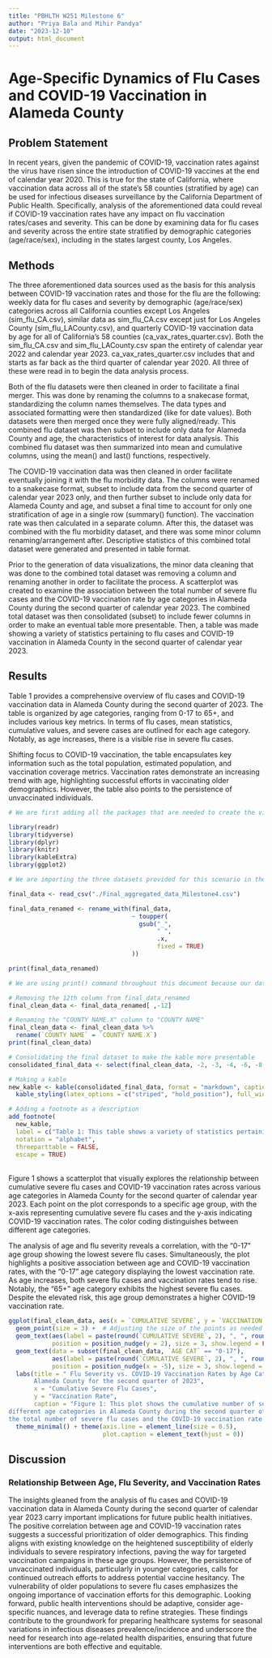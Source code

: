 ```yaml
---
title: "PBHLTH W251 Milestone 6"
author: "Priya Bala and Mihir Pandya"
date: "2023-12-10"
output: html_document
---
```


#  Age-Specific Dynamics of Flu Cases and COVID-19 Vaccination in Alameda County

## Problem Statement

In recent years, given the pandemic of COVID-19, vaccination rates against the virus have risen since the introduction of COVID-19 vaccines at the end of calendar year 2020. This is true for the state of California, where vaccination data across all of the state's 58 counties (stratified by age) can be used for infectious diseases surveillance by the California Department of Public Health. Specifically, analysis of the aforementioned data could reveal if COVID-19 vaccination rates have any impact on flu vaccination rates/cases and severity. This can be done by examining data for flu cases and severity across the entire state stratified by demographic categories (age/race/sex), including in the states largest county, Los Angeles.

## Methods

The three aforementioned data sources used as the basis for this analysis between COVID-19 vaccination rates and those for the flu are the following: weekly data for flu cases and severity by demographic (age/race/sex) categories across all California counties except Los Angeles (sim_flu_CA.csv), similar data as sim_flu_CA.csv except just for Los Angeles County (sim_flu_LACounty.csv), and quarterly COVID-19 vaccination data by age for all of California's 58 counties (ca_vax_rates_quarter.csv). Both the sim_flu_CA.csv and sim_flu_LACounty.csv span the entirety of calendar year 2022 and calendar year 2023. ca_vax_rates_quarter.csv includes that and starts as far back as the third quarter of calendar year 2020. All three of these were read in to begin the data analysis process.

Both of the flu datasets were then cleaned in order to facilitate a final merger. This was done by renaming the columns to a snakecase format, standardizing the column names themselves. The data types and associated formatting were then standardized (like for date values). Both datasets were then merged once they were fully aligned/ready. This combined flu dataset was then subset to include only data for Alameda County and age, the characteristics of interest for data analysis. This combined flu dataset was then summarized into mean and cumulative columns, using the mean() and last() functions, respectively.

The COVID-19 vaccination data was then cleaned in order facilitate eventually joining it with the flu morbidity data. The columns were renamed to a snakecase format, subset to include data from the second quarter of calendar year 2023 only, and then further subset to include only data for Alameda County and age, and subset a final time to account for only one stratification of age in a single row (summary() function). The vaccination rate was then calculated in a separate column. After this, the dataset was combined with the flu morbidity dataset, and there was some minor column renaming/arrangement after. Descriptive statistics of this combined total dataset were generated and presented in table format.

Prior to the generation of data visualizations, the minor data cleaning that was done to the combined total dataset was removing a column and renaming another in order to facilitate the process. A scatterplot was created to examine the association between the total number of severe flu cases and the COVID-19 vaccination rate by age categories in Alameda County during the second quarter of calendar year 2023. The combined total dataset was then consolidated (subset) to include fewer columns in order to make an eventual table more presentable. Then, a table was made showing a variety of statistics pertaining to flu cases and COVID-19 vaccination in Alameda County in the second quarter of calendar year 2023.

## Results

Table 1 provides a comprehensive overview of flu cases and COVID-19 vaccination data in Alameda County during the second quarter of 2023. The table is organized by age categories, ranging from 0-17 to 65+, and includes various key metrics. In terms of flu cases, mean statistics, cumulative values, and severe cases are outlined for each age category. Notably, as age increases, there is a visible rise in severe flu cases.

Shifting focus to COVID-19 vaccination, the table encapsulates key information such as the total population, estimated population, and vaccination coverage metrics. Vaccination rates demonstrate an increasing trend with age, highlighting successful efforts in vaccinating older demographics. However, the table also points to the persistence of unvaccinated individuals.

```r

# We are first adding all the packages that are needed to create the visualizations and importing the final dataset.

library(readr)
library(tidyverse)
library(dplyr)
library(knitr)
library(kableExtra)
library(ggplot2)
```

```r

# We are importing the three datasets provided for this scenario in the below code chunk. We are using the read_csv() command from the readr package for the datasets in .csv format.

final_data <- read_csv("./Final_aggregated_data_Milestone4.csv")

final_data_renamed <- rename_with(final_data,
                                  ~ toupper(
                                    gsub("_",
                                         " ",
                                         .x,
                                         fixed = TRUE)
                                  ))

print(final_data_renamed)

# We are using print() command throughout this document because our dataset only has four rows.
```

```r

# Removing the 12th column from final_data_renamed
final_clean_data <- final_data_renamed[ ,-12]

# Renaming the "COUNTY NAME.X" column to "COUNTY NAME"
final_clean_data <- final_clean_data %>%
  rename(`COUNTY NAME` = `COUNTY NAME.X`)
print(final_clean_data)
```

```r

# Consolidating the final dataset to make the kable more presentable
consolidated_final_data <- select(final_clean_data, -2, -3, -4, -6, -8, -11, -13, -14, -16, -17, -18, -19, -20)

# Making a kable
new_kable <- kable(consolidated_final_data, format = "markdown", caption = " Flu Cases and COVID-19 Vaccination Data from Alameda County Second Quarter 2023", align = "c", booktabs = TRUE) %>%
  kable_styling(latex_options = c("striped", "hold_position"), full_width = FALSE)

# Adding a footnote as a description
add_footnote(
  new_kable,
  label = c("Table 1: This table shows a variety of statistics pertaining to influenza (flu) cases and COVID-19 vaccination in Alameda County in the second quarter of calendar year 2023. With increasing age (groups), the vaccination rate for COVID-19 increases, but severe flu cases also increase."),
  notation = "alphabet",
  threeparttable = FALSE,
  escape = TRUE)
```

\
Figure 1 shows a scatterplot that visually explores the relationship between cumulative severe flu cases and COVID-19 vaccination rates across various age categories in Alameda County for the second quarter of calendar year 2023. Each point on the plot corresponds to a specific age group, with the x-axis representing cumulative severe flu cases and the y-axis indicating COVID-19 vaccination rates. The color coding distinguishes between different age categories.

The analysis of age and flu severity reveals a correlation, with the "0-17" age group showing the lowest severe flu cases. Simultaneously, the plot highlights a positive association between age and COVID-19 vaccination rates, with the "0-17" age category displaying the lowest vaccination rate. As age increases, both severe flu cases and vaccination rates tend to rise. Notably, the "65+" age category exhibits the highest severe flu cases. Despite the elevated risk, this age group demonstrates a higher COVID-19 vaccination rate.

```r

ggplot(final_clean_data, aes(x = `CUMULATIVE SEVERE`, y = `VACCINATION RATE`, color = `AGE CAT`)) +
  geom_point(size = 3) +  # Adjusting the size of the points as needed
  geom_text(aes(label = paste(round(`CUMULATIVE SEVERE`, 2), ", ", round(`VACCINATION RATE`, 2))),
            position = position_nudge(y = 2), size = 3, show.legend = FALSE) +  # Nudging labels up
  geom_text(data = subset(final_clean_data, `AGE CAT` == "0-17"),
            aes(label = paste(round(`CUMULATIVE SEVERE`, 2), ", ", round(`VACCINATION RATE`, 2))),
            position = position_nudge(x = -5), size = 3, show.legend = FALSE, hjust = 5) +  # Moving label to the left
  labs(title = " Flu Severity vs. COVID-19 Vaccination Rates by Age Category in 
       Alameda County for the second quarter of 2023",
       x = "Cumulative Severe Flu Cases",
       y = "Vaccination Rate",
       caption = "Figure 1: This plot shows the cumulative number of severe flu cases and the COVID-19 vaccination rates across 
different age categories in Alameda County during the second quarter of calendar year 2023. The plot shows that as age increases, 
the total number of severe flu cases and the COVID-19 vaccination rate increases as well.") +
  theme_minimal() + theme(axis.line = element_line(size = 0.5),
                          plot.caption = element_text(hjust = 0))
```

## Discussion

### **Relationship Between Age, Flu Severity, and Vaccination Rates**

The insights gleaned from the analysis of flu cases and COVID-19 vaccination data in Alameda County during the second quarter of calendar year 2023 carry important implications for future public health initiatives. The positive correlation between age and COVID-19 vaccination rates suggests a successful prioritization of older demographics. This finding aligns with existing knowledge on the heightened susceptibility of elderly individuals to severe respiratory infections, paving the way for targeted vaccination campaigns in these age groups. However, the persistence of unvaccinated individuals, particularly in younger categories, calls for continued outreach efforts to address potential vaccine hesitancy. The vulnerability of older populations to severe flu cases emphasizes the ongoing importance of vaccination efforts for this demographic. Looking forward, public health interventions should be adaptive, consider age-specific nuances, and leverage data to refine strategies. These findings contribute to the groundwork for preparing healthcare systems for seasonal variations in infectious diseases prevalence/incidence and underscore the need for research into age-related health disparities, ensuring that future interventions are both effective and equitable.
